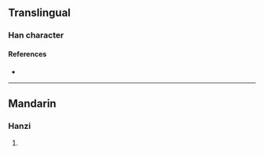 {{character info/new}}
==Translingual==

===Han character===
{{Han char|rn=18|rad=刀|as=07|sn=9|four=|canj=RBLN,XRBLN|ids=⿰肙刂}}

====References====
* {{Han ref|kx=0140.020|dkj=01996|dj=0317.090|hdz=10341.010|uh=5248|ud=21064}}

----

==Mandarin==

===Hanzi===
{{cmn-hanzi|pin=[[yuān]] ([[yuan1]])|wg=yüan<sup>1</sup>}}

# {{defn|lang=cmn|sort=刀07}}